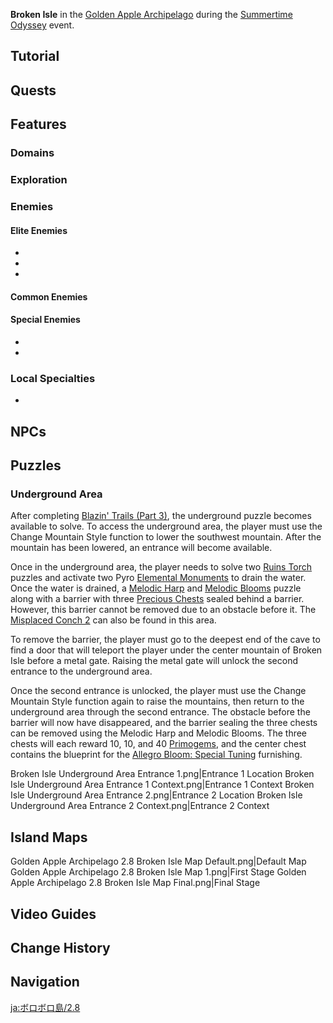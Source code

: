 {{CustomTabs
|tab1 = Overview
|tab2 = 1.6
|tab3 = 2.8
}}
{{Location Infobox
|title        = Broken Isle
|image        = <gallery>
Golden Apple Archipelago 2.8 Broken Isle (Elevation 1).png|Elevation 1
Golden Apple Archipelago 2.8 Broken Isle (Elevation 2).png|Elevation 2
</gallery>
|type         = Subarea
|map          = Golden Apple Archipelago
|region       = Golden Apple Archipelago
|event        = Summertime Odyssey
}}
'''Broken Isle''' in the [[Golden Apple Archipelago/2.8|Golden Apple Archipelago]] during the [[Summertime Odyssey]] event.

==Tutorial==
{{Tutorial
|image1 = Tutorial Changing Mountain Styles 1.png
|text1  = A drum overgrown with vines can be found somewhere in the archipelago. You can seemingly use this special drum to change the height of certain mountains.

|image2 = Tutorial Changing Mountain Styles 2.png
|text2  = You can find certain clues that will help solve puzzles by observing the patterns of change in the mountains.
}}

==Quests==
{{Quests by Category List|Broken Isle Quests&World Quests&Released in Version 2.8|not=}}

==Features==
===Domains===
{{Domains by Category Gallery
|Broken Isle Locations&Released in Version 2.8
|permanent=0
}}

===Exploration===
{{Column|2|
* [[Dream Form]]
* [[Elemental Monument]] ({{Pyro}})
* [[Floating Anemo Slime]]
* [[Melodic Bloom]]
* [[Melodic Harp]]
* [[Melodic Pedal]]
* [[Pressure Plate]]
* [[Ruins Torch]]
* [[Storm Barrier]]
* [[Time Trial Challenge]]
}}

===Enemies===
====Elite Enemies====
* {{Enemy|Blazing Axe Mitachurl}}
* {{Enemy|Hydro Abyss Mage}}
* {{Enemy|Wooden Shieldwall Mitachurl}}

====Common Enemies====
{{Column|2|
* {{Enemy|Anemo Samachurl}}
* {{Enemy|Cryo Hilichurl Shooter}}
* {{Enemy|Dendro Samachurl}}
* {{Enemy|Hilichurl}}
* {{Enemy|Hilichurl Berserker}}
* {{Enemy|Hilichurl Fighter}}
* {{Enemy|Hilichurl Shooter}}
* {{Enemy|Hydro Samachurl}}
* {{Enemy|Hydro Slime}}
* {{Enemy|Large Hydro Slime}}
* {{Enemy|Large Pyro Slime}}
* {{Enemy|Pyro Hilichurl Shooter}}
* {{Enemy|Wooden Shield Hilichurl Guard}}
}}

====Special Enemies====
* {{Enemy|Hydro Mimic Crab}}
* {{Enemy|Hydro Mimic Crane}}

===Local Specialties===
* {{Item|Sea Ganoderma}}

==NPCs==
{{For|Xinyan's post-quest dialog|Like Rhyme and Song, the Summer Reverie (Quest)#Post-Quest}}

==Puzzles==
===Underground Area===
After completing [[Blazin' Trails (Part 3)]], the underground puzzle becomes available to solve. To access the underground area, the player must use the Change Mountain Style function to lower the southwest mountain. After the mountain has been lowered, an entrance will become available.

Once in the underground area, the player needs to solve two [[Ruins Torch]] puzzles and activate two Pyro [[Elemental Monument]]s to drain the water. Once the water is drained, a [[Melodic Harp]] and [[Melodic Bloom]]s puzzle along with a barrier with three [[Precious Chest]]s sealed behind a barrier. However, this barrier cannot be removed due to an obstacle before it. The [[Misplaced Conch 2]] can also be found in this area.

To remove the barrier, the player must go to the deepest end of the cave to find a door that will teleport the player under the center mountain of Broken Isle before a metal gate. Raising the metal gate will unlock the second entrance to the underground area.

Once the second entrance is unlocked, the player must use the Change Mountain Style function again to raise the mountains, then return to the underground area through the second entrance. The obstacle before the barrier will now have disappeared, and the barrier sealing the three chests can be removed using the Melodic Harp and Melodic Blooms. The three chests will each reward 10, 10, and 40 [[Primogem]]s, and the center chest contains the blueprint for the [[Allegro Bloom: Special Tuning]] furnishing.

<gallery>
Broken Isle Underground Area Entrance 1.png|Entrance 1 Location
Broken Isle Underground Area Entrance 1 Context.png|Entrance 1 Context
Broken Isle Underground Area Entrance 2.png|Entrance 2 Location
Broken Isle Underground Area Entrance 2 Context.png|Entrance 2 Context
</gallery>

==Island Maps==
<gallery>
Golden Apple Archipelago 2.8 Broken Isle Map Default.png|Default Map
Golden Apple Archipelago 2.8 Broken Isle Map 1.png|First Stage
Golden Apple Archipelago 2.8 Broken Isle Map Final.png|Final Stage
</gallery>

==Video Guides==
{{EVT
|video1   = https://youtu.be/Na7oJaZmSm4
|caption1 = Broken Isle Puzzles Guide

|video2   = https://youtu.be/Re0bBwEcSsA
|caption2 = Broken Isle: All Chest Locations, Challenge & Puzzles
}}

==Change History==
{{Change History|2.8}}

==Navigation==
{{Area Navbox|Time-Limited}}

[[ja:ボロボロ島/2.8]]